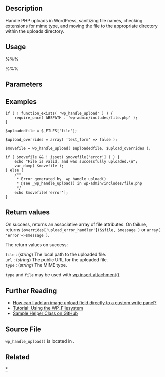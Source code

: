 {{Languages|
{{en|Function_Reference/wp_handle_upload}}
{{ja|関数リファレンス/wp_handle_upload}}
}}
==Description==
Handle PHP uploads in WordPress, sanitizing file names, checking extensions for mime type, and moving the file to the appropriate directory within the uploads directory.

==Usage==

%%%<?php wp_handle_upload( $file, $overrides, $time ); ?>%%%

==Parameters==

{{Parameter|$file|array|Reference to a single element of <tt>$_FILES</tt>. Call the function once for each uploaded file. Passed by reference, so '''you must pass a variable, not a literal.'''}}
{{Parameter|$overrides|array|An associative array to override default behaviors. When called while handling a form, <tt>'action'</tt> must be set to match the <tt>'action'</tt> parameter in the form or the upload will be rejected. When there is no form being handled, use <tt>'test_form' &#x003D;&gt; false</tt> to bypass this test, and set <tt>'action'</tt> to something other than the default (<tt>"wp_handle_upload"</tt>) to bypass security checks requiring the file in question to be a user-uploaded file.|optional|false}}
{{Parameter|$time|string|Time formatted in 'yyyy/mm'. Passed to <tt>wp_upload_dir()</tt>.|optional|NULL}}

==Examples==
<pre>
if ( ! function_exists( 'wp_handle_upload' ) ) {
    require_once( ABSPATH . 'wp-admin/includes/file.php' );
}

$uploadedfile = $_FILES['file'];

$upload_overrides = array( 'test_form' => false );

$movefile = wp_handle_upload( $uploadedfile, $upload_overrides );

if ( $movefile && ! isset( $movefile['error'] ) ) {
    echo "File is valid, and was successfully uploaded.\n";
    var_dump( $movefile );
} else {
    /**
     * Error generated by _wp_handle_upload()
     * @see _wp_handle_upload() in wp-admin/includes/file.php
     */
    echo $movefile['error'];
}
</pre>

== Return values ==

On success, returns an associative array of file attributes. On failure, returns <tt>$overrides['upload_error_handler'](&$file, $message )</tt> or <tt>array( 'error'=>$message )</tt>.

The return values on success:

; <tt>file</tt> : (''string'') The local path to the uploaded file.
; <tt>url</tt> : (''string'') The public URL for the uploaded file.
; <tt>type</tt> : (''string'') The MIME type.

<tt>type</tt> and <tt>file</tt> may be used with [http://codex.wordpress.org/Function_Reference/wp_insert_attachment wp insert attachment()].

== Further Reading ==

* [http://wordpress.stackexchange.com/questions/4307/how-can-i-add-an-image-upload-field-directly-to-a-custom-write-panel/4413#4413 How can I add an image upload field directly to a custom write panel?]
* [http://ottopress.com/2011/tutorial-using-the-wp_filesystem/ Tutorial: Using the WP_Filesystem]
* [https://github.com/zanematthew/zm-upload/ Sample Helper Class on GitHub]

== Source File ==
<tt>wp_handle_upload()</tt> is located in {{Trac|wp-admin/includes/file.php|tags/4.7.2|423}}.

== Related ==

{{Upload Tags}}

{{Tag Footer}}

[[Category:Functions|*]]